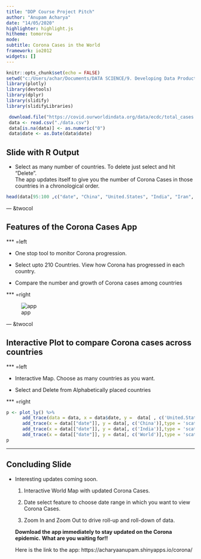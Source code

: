 ---
title: "DDP Course Project Pitch"
author: "Anupam Acharya"
date: "14/05/2020"
highlighter: highlight.js
hitheme: tomorrow
mode: 
subtitle: Corona Cases in the World
framework: io2012
widgets: []
---

```{r setup, include=FALSE}
knitr::opts_chunk$set(echo = FALSE)
setwd("c:/Users/achar/Documents/DATA SCIENCE/9. Developing Data Products/Course Project/")
library(plotly)
library(devtools)
library(dplyr)
library(slidify)
library(slidifyLibraries)
```

```{r data, eval = TRUE, echo = FALSE, cache = TRUE}
 download.file("https://covid.ourworldindata.org/data/ecdc/total_cases.csv", "data.csv")
 data <- read.csv("./data.csv")
 data[is.na(data)] <- as.numeric("0")
 data$date <- as.Date(data$date)
```

## Slide with R Output

- Select as many number of countries. To delete just select and hit "Delete".  
  The app updates itself to give you the number of Corona Cases in those countries in a chronological order.

```{r corona, echo = FALSE, comment=""}
head(data[95:100 ,c("date", "China", "United.States", "India", "Iran", "Spain", "Italy")])
```

--- &twocol

## Features of the Corona Cases App

*** =left

- One stop tool to monitor Corona progression.

- Select upto 210 Countries. 
  View how Corona has progressed in each country.

- Compare the number and growth of Corona cases among countries 

*** =right

![app](pic.png)

--- &twocol

## Interactive Plot to compare Corona cases across countries

*** =left

- Interactive Map. Choose as many countries as you want.

- Select and Delete from Alphabetically placed countries

*** =right

```{r plot, echo = FALSE, eval = TRUE}
p <- plot_ly() %>%
      add_trace(data = data, x = data$date, y =  data[ , c('United.States')], type = "scatter", mode = 'line+markers', name = "United States") %>% 
      add_trace(x = data[["date"]], y = data[, c('China')],type = 'scatter', mode = 'line+markers', name = "China")%>%
      add_trace(x = data[["date"]], y = data[, c('India')],type = 'scatter', mode = 'line+markers', name = "India")%>%
      add_trace(x = data[["date"]], y = data[, c('World')],type = 'scatter', mode = 'line+markers', name = "World")
p
```

---

## Concluding Slide


- Interesting updates coming soon.

  1. Interactive World Map with updated Corona Cases.

  2. Date select feature to choose date range in which you want to view Corona Cases.

  3. Zoom In and Zoom Out to drive roll-up and roll-down of data. 

  **Download the app immediately to stay updated on the Corona epidemic.**
  **What are you waiting for!!**
  
  Here is the link to the app: https://acharyaanupam.shinyapps.io/corona/
